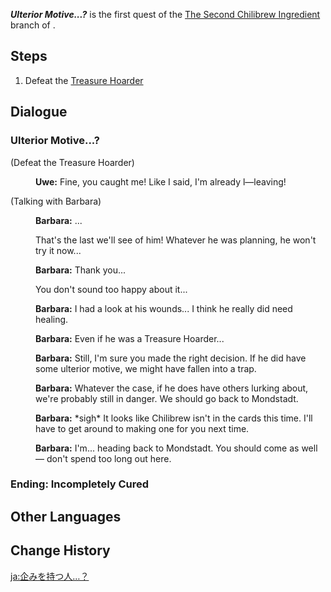 {{Quest Infobox
|id            = 19007
|image         = Hangout Event Ulterior Motive...?.png
|type          = Story
|group         = Hangout Event
|chapter       = Barbara
|actNum        = I
|act           = Wellspring of Healing
|requirement   = 
|startLocation = [[Starfell Valley]], [[Mondstadt]]
|region        = Mondstadt
|area          = Starfell Valley
|prev          = The Second Chilibrew Ingredient
|characters    = Barbara; Traveler; Uwe
|voiced        = yes
}}
'''''Ulterior Motive...?''''' is the first quest of the [[The Second Chilibrew Ingredient]] branch of {{Quest|Wellspring of Healing}}.

==Steps==
# Defeat the [[Treasure Hoarders|Treasure Hoarder]]

==Dialogue==
{{Quest Description|Defeat the suspicious person}}
===Ulterior Motive...?===
{{Dialogue Start}}
;(Defeat the Treasure Hoarder)
:{{A|vo bblcop001 1900701 uwe 01.ogg}} '''Uwe:''' Fine, you caught me! Like I said, I'm already l&mdash;leaving!

;(Talking with Barbara)
:{{A|vo bblcop001 1900701 barbara 01.ogg}} '''Barbara:''' ...
:{{DIcon}} That's the last we'll see of him! Whatever he was planning, he won't try it now...
:{{A|vo bblcop001 1900701 barbara 02.ogg}} '''Barbara:''' Thank you...
:{{DIcon}} You don't sound too happy about it...
:{{A|vo bblcop001 1900701 barbara 03.ogg}} '''Barbara:''' I had a look at his wounds... I think he really did need healing.
:{{A|vo bblcop001 1900701 barbara 04.ogg}} '''Barbara:''' Even if he was a Treasure Hoarder...
:{{A|vo bblcop001 1900701 barbara 05.ogg}} '''Barbara:''' Still, I'm sure you made the right decision. If he did have some ulterior motive, we might have fallen into a trap.
:{{A|vo bblcop001 1900701 barbara 06.ogg}} '''Barbara:''' Whatever the case, if he does have others lurking about, we're probably still in danger. We should go back to Mondstadt.
:{{A|vo bblcop001 1900701 barbara 07.ogg}} '''Barbara:''' *sigh* It looks like Chilibrew isn't in the cards this time. I'll have to get around to making one for you next time.
:{{A|vo bblcop001 1900701 barbara 08.ogg}} '''Barbara:''' I'm... heading back to Mondstadt. You should come as well &mdash; don't spend too long out here.
{{Dialogue End}}

===Ending: Incompletely Cured===
{{Hangout Ending
|ending name     = Incompletely Cured
|character       = Barbara
|act             = 1
|description     = Perhaps this is a rite of passage on the path to becoming a Deaconess...
}}

==Other Languages==
{{Other Languages
|en      = Ulterior Motive...?
|zhs     = 心怀叵测之人…？
|zhs_rm  = Xīnhuái Pǒcè zhī Rén...?
|zht     = 心懷叵測之人…？
|zht_rm  = Xīnhuái Pǒcè zhī Rén...?
|zh_tl   = A Person with Sinister Intentions...?
|ja      = 企みを持つ人…？
|ja_rm   = Takurami wo Motsu Hito...?
|ja_tl   = Plotting People...?
|ko      = 속내를 알 수 없는 자…?
|ko_rm   = Songnaereul Al Ssu Eomneun Ja...?
|ko_tl   = A Person Whose Intentions Are Unknown...?
|es      = Una persona con malas intenciones
|es_tl   = A Person With Bad Intentions
|fr      = Intentions suspectes
|fr_tl   = Suspicious Intentions
|ru      = Недобрые люди...?
|ru_tl   = Unkind People...?
|th      = คนที่มีเจตนาร้าย...?
|th_rm   = 
|th_tl   = A Person With Bad Intentions...?
|vi      = Người có lòng dạ khó đoán...?
|vi_tl   = 
|de      = Unvorhersehbares Verhalten&nbsp;...?
|de_tl   = Unpredicable Behavior...?
|id      = Orang yang Tidak Bisa Ditebak...?
|id_tl   = Unpredictable People...?
|pt      = Pessoa com Más Intenções...?
|pt_tl   = Person With Bad Intentions...?
|tr      = Başka Bir Amaç mı?..
|tr_tl   = 
|it      = Secondi fini...?
|it_tl   = 
}}

==Change History==
{{Change History|1.4}}

[[ja:企みを持つ人…？]]
